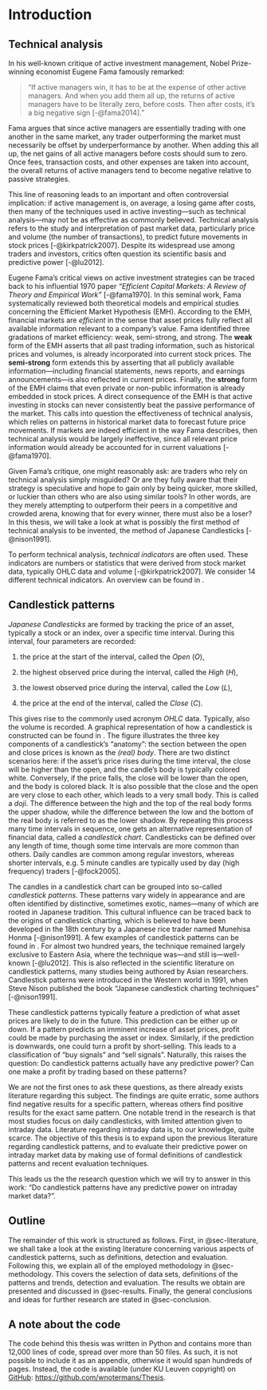 # Introduction

## Technical analysis

In his well-known critique of active investment management, Nobel Prize-winning economist Eugene Fama famously remarked:

> "If active managers win, it has to be at the expense of other active managers. And when you add them all up, the returns of active managers have to be literally zero, before costs. Then after costs, it’s a big negative sign [-@fama2014]."

Fama argues that since active managers are essentially trading with one another in the same market, any trader outperforming the market must necessarily be offset by underperformance by another. When adding this all up, the net gains of all active managers before costs should sum to zero. Once fees, transaction costs, and other expenses are taken into account, the overall returns of active managers tend to become negative relative to passive strategies.

This line of reasoning leads to an important and often controversial implication: if active management is, on average, a losing game after costs, then many of the techniques used in active investing---such as technical analysis---may not be as effective as commonly believed. Technical analysis refers to the study and interpretation of past market data, particularly price and volume (the number of transactions), to predict future movements in stock prices [-@kirkpatrick2007]. Despite its widespread use among traders and investors, critics often question its scientific basis and predictive power [-@lu2012].

Eugene Fama's critical views on active investment strategies can be traced back to his influential 1970 paper *"Efficient Capital Markets: A Review of Theory and Empirical Work"* [-@fama1970]. In this seminal work, Fama systematically reviewed both theoretical models and empirical studies concerning the Efficient Market Hypothesis (EMH). According to the EMH, financial markets are *efficient* in the sense that asset prices fully reflect all available information relevant to a company's value. Fama identified three gradations of market efficiency: weak, semi-strong, and strong. The **weak** form of the EMH asserts that all past trading information, such as historical prices and volumes, is already incorporated into current stock prices. The **semi-strong** form extends this by asserting that all publicly available information---including financial statements, news reports, and earnings announcements---is also reflected in current prices. Finally, the **strong** form of the EMH claims that even private or non-public information is already embedded in stock prices. A direct consequence of the EMH is that active investing in stocks can never consistently beat the passive performance of the market. This calls into question the effectiveness of technical analysis, which relies on patterns in historical market data to forecast future price movements. If markets are indeed efficient in the way Fama describes, then technical analysis would be largely ineffective, since all relevant price information would already be accounted for in current valuations [-@fama1970].

Given Fama's critique, one might reasonably ask: are traders who rely on technical analysis simply misguided? Or are they fully aware that their strategy is speculative and hope to gain only by being quicker, more skilled, or luckier than others who are also using similar tools? In other words, are they merely attempting to outperform their peers in a competitive and crowded arena, knowing that for every winner, there must also be a loser? In this thesis, we will take a look at what is possibly the first method of technical analysis to be invented, the method of Japanese Candlesticks [-@nison1991].

To perform technical analysis, *technical indicators* are often used. These indicators are numbers or statistics that were derived from stock market data, typically OHLC data and volume [-@kirkpatrick2007]. We consider 14 different technical indicators. An overview can be found in \autoref{app:B}.

## Candlestick patterns

*Japanese Candlesticks* are formed by tracking the price of an asset, typically a stock or an index, over a specific time interval. During this interval, four parameters are recorded:

1.  the price at the start of the interval, called the *Open* ($O$),

2.  the highest observed price during the interval, called the *High* ($H$),

3.  the lowest observed price during the interval, called the *Low* ($L$),

4.  the price at the end of the interval, called the *Close* ($C$).

This gives rise to the commonly used acronym *OHLC* data. Typically, also the volume is recorded. A graphical representation of how a candlestick is constructed can be found in \autoref{fig:candlestick-construction}. The figure illustrates the three key components of a candlestick's "anatomy": the section between the open and close prices is known as the *(real) body*. There are two distinct scenarios here: if the asset's price rises during the time interval, the close will be higher than the open, and the candle’s body is typically colored white. Conversely, if the price falls, the close will be lower than the open, and the body is colored black. It is also possible that the close and the open are very close to each other, which leads to a very small body. This is called a *doji*. The difference between the high and the top of the real body forms the upper shadow, while the difference between the low and the bottom of the real body is referred to as the lower shadow. By repeating this process many time intervals in sequence, one gets an alternative representation of financial data, called a *candlestick chart*. Candlesticks can be defined over any length of time, though some time intervals are more common than others. Daily candles are common among regular investors, whereas shorter intervals, e.g. 5 minute candles are typically used by day (high frequency) traders [-@fock2005].

```{=latex}
\begin{figure}
\includegraphics[width=\textwidth]{Images/candlestick_construction.png}
\caption[Construction of a candlestick]{Construction of a candlestick \cite{chen2020}.}
\label{fig:candlestick-construction}
\end{figure}
```

The candles in a candlestick chart can be grouped into so-called *candlestick patterns*. These patterns vary widely in appearance and are often identified by distinctive, sometimes exotic, names—many of which are rooted in Japanese tradition. This cultural influence can be traced back to the origins of candlestick charting, which is believed to have been developed in the 18th century by a Japanese rice trader named Munehisa Honma [-@nison1991]. A few examples of candlestick patterns can be found in \autoref{fig:stick_sandwich}. For almost two hundred years, the technique remained largely exclusive to Eastern Asia, where the technique was---and still is---well-known [-@lu2012]. This is also reflected in the scientific literature on candlestick patterns, many studies being authored by Asian researchers. Candlestick patterns were introduced in the Western world in 1991, when Steve Nison published the book "Japanese candlestick charting techniques" [-@nison1991].

```{=latex}
\begin{figure}
\centering
\hspace*{-3cm}
\includegraphics[width=0.75\textwidth]{Images/Stick_sandwich.pdf}
\caption[Examples of candlestick patterns]{The candlestick pattern ``stick sandwich''. The markings in the top left indicate this pattern is only valid in a downtrend. The arrow pointing up means that prices are predicted to go up after this pattern is detected.}
\label{fig:stick_sandwich}
\end{figure}
```

These candlestick patterns typically feature a prediction of what asset prices are likely to do in the future. This prediction can be either up or down. If a pattern predicts an imminent increase of asset prices, profit could be made by purchasing the asset or index. Similarly, if the prediction is downwards, one could turn a profit by short-selling. This leads to a classification of "buy signals" and "sell signals". Naturally, this raises the question: Do candlestick patterns actually have any predictive power? Can one make a profit by trading based on these patterns?

We are not the first ones to ask these questions, as there already exists literature regarding this subject. The findings are quite erratic, some authors find negative results for a specific pattern, whereas others find positive results for the exact same pattern. One notable trend in the research is that most studies focus on daily candlesticks, with limited attention given to intraday data. Literature regarding intraday data is, to our knowledge, quite scarce. The objective of this thesis is to expand upon the previous literature regarding candlestick patterns, and to evaluate their predictive power on intraday market data by making use of formal definitions of candlestick patterns and recent evaluation techniques.

This leads us the the research question which we will try to answer in this work: "Do candlestick patterns have any predictive power on intraday market data?".

## Outline

The remainder of this work is structured as follows. First, in @sec-literature, we shall take a look at the existing literature concerning various aspects of candlestick patterns, such as definitions, detection and evaluation. Following this, we explain all of the employed methodology in @sec-methodology. This covers the selection of data sets, definitions of the patterns and trends, detection and evaluation. The results we obtain are presented and discussed in @sec-results. Finally, the general conclusions and ideas for further research are stated in @sec-conclusion.

## A note about the code {.unnumbered .unlisted}

The code behind this thesis was written in Python and contains more than 12,000 lines of code, spread over more than 50 files. As such, it is not possible to include it as an appendix, otherwise it would span hundreds of pages. Instead, the code is available (under KU Leuven copyright) on [GitHub](https://github.com/wnotermans/Thesis): [https://github.com/wnotermans/Thesis](https://github.com/wnotermans/Thesis).
